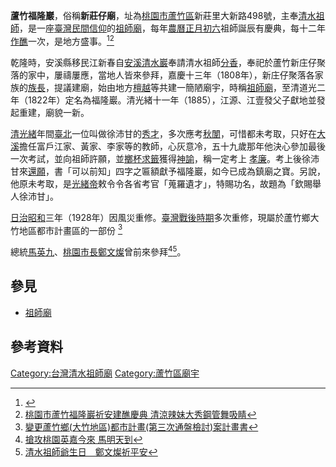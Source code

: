 {{Notability Unreferenced |time=2020-07-12T07:34:34+00:00}}

'''蘆竹福隆巖'''，俗稱'''新莊仔廟'''，址為[[桃園市|桃園市]][[蘆竹區|蘆竹區]]新莊里大新路498號，主奉[[清水祖師|清水祖師]]，是一座[[臺灣民間信仰|臺灣民間信仰]]的[[祖師廟|祖師廟]]，每年[[農曆|農曆]][[正月初六|正月初六]]祖師誕辰有慶典，每十二年[[作醮|作醮]]一次，是地方盛事。<ref>{{Cite web |url=https://www.merit-times.com.tw/NewsPage.aspx?unid=529085 |title=蘆竹福隆巖 縣級古蹟 供奉清水祖師 |access-date=2020-07-11 |archive-date=2020-07-12 |archive-url=https://web.archive.org/web/20200712035212/https://www.merit-times.com.tw/NewsPage.aspx?unid=529085 |dead-url=no }}</ref><ref>[https://video.udn.com/news/607029 桃園市蘆竹福隆巖祈安建醮慶典 清涼辣妹大秀鋼管舞吸睛]</ref>

乾隆時，安溪縣移民江新春自[[安溪清水巖|安溪清水巖]]奉請清水祖師[[分香|分香]]，奉祀於蘆竹新庄仔聚落的家中，屢禱屢應，當地人皆來參拜，嘉慶十三年（1808年），新庄仔聚落各家族的[[族長|族長]]，提議建廟，始由地方[[檀越|檀越]]等共建一簡陋廟宇，時稱[[祖師廟|祖師廟]]，至清道光二年（1822年）定名為福隆巖。清光緒十一年（1885），江源、江壹發父子獻地並發起重建，廟貌一新。

[[清|清]][[光緒|光緒]]年間[[臺北|臺北]]一位叫做徐沛甘的[[秀才|秀才]]，多次應考[[秋闈|秋闈]]，可惜都未考取，只好在[[大溪|大溪]]擔任富戶江家、黃家、李家等的教師，心灰意冷，五十九歲那年他決心參加最後一次考試，並向祖師許願，並[[擲杯|擲杯]][[求籤|求籤]]獲得[[神諭|神諭]]，稱一定考上
[[孝廉|孝廉]]。考上後徐沛甘來[[還願|還願]]，書「可以前知」四字之匾額獻予福隆巖，如今已成為鎮廟之寶。另說，他原未考取，是[[光緒帝|光緒帝]]敕令令各省考官「蒐羅遺才」，特賜功名，故題為「欽賜舉人徐沛甘」。

[[台灣日治時期|日治]][[昭和|昭和]]三年（1928年）因風災重修。[[臺灣戰後時期|臺灣戰後時期]]多次重修，現屬於蘆竹鄉大竹地區都市計畫區的一部份 <ref>[http://v523.tw/uploadcityplans/uploadfiles/1298218149404.pdf 變更蘆竹鄉(大竹地區)都市計畫(第三次通盤檢討)案計畫書 ]</ref>

總統[[馬英九|馬英九]]、[[桃園市長|桃園市長]][[鄭文燦|鄭文燦]]曾前來參拜<ref>[https://news.ltn.com.tw/news/local/paper/548896 搶攻桃園英嘉今來 馬明天到]</ref><ref>[https://www.ydn.com.tw/News/54818 清水祖師爺生日　鄭文燦祈平安]</ref>。

==參見==
* [[祖師廟|祖師廟]]

==參考資料==


[[Category:台灣清水祖師廟|Category:台灣清水祖師廟]]
[[Category:蘆竹區廟宇|Category:蘆竹區廟宇]]